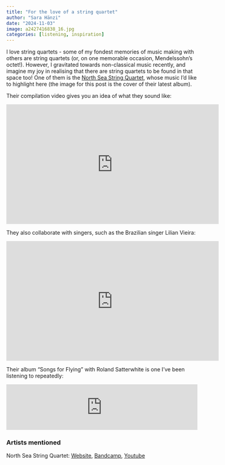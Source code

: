 ```yaml
---
title: "For the love of a string quartet"
author: "Sara Hänzi"
date: "2024-11-03"
image: a2427416838_16.jpg
categories: [listening, inspiration]
---
```


I love string quartets - some of my fondest memories of music making with others are string quartets (or, on one memorable occasion, Mendelssohn's octet!). However, I gravitated towards non-classical music recently, and imagine my joy in realising that there are string quartets to be found in that space too!
One of them is the [North Sea String Quartet](https://www.northseaquartet.com/), whose music I'd like to highlight here (the image for this post is the cover of their latest album).

Their compilation video gives you an idea of what they sound like:

<iframe width="560" height="315" src="https://www.youtube.com/embed/GEi3c71LbtA?si=XxogcxYsX2qKQBb2" title="YouTube video player" frameborder="0" allow="accelerometer; autoplay; clipboard-write; encrypted-media; gyroscope; picture-in-picture; web-share" referrerpolicy="strict-origin-when-cross-origin" allowfullscreen></iframe>

They also collaborate with singers, such as the Brazilian singer Lilian Vieira:

<iframe width="560" height="315" src="https://www.youtube.com/embed/__XFrnnF5s0?si=Arrbqh7Dm5Ejnadm" title="YouTube video player" frameborder="0" allow="accelerometer; autoplay; clipboard-write; encrypted-media; gyroscope; picture-in-picture; web-share" referrerpolicy="strict-origin-when-cross-origin" allowfullscreen></iframe>

Their album "Songs for Flying" with Roland Satterwhite is one I've been listening to repeatedly:

<iframe style="border: 0; width: 100%; height: 120px;" src="https://bandcamp.com/EmbeddedPlayer/album=3011943030/size=large/bgcol=ffffff/linkcol=0687f5/tracklist=false/artwork=small/transparent=true/" seamless><a href="https://northseastringquartet.bandcamp.com/album/songs-for-flying-ep-2019">Songs For Flying (EP, 2019) by Roland Satterwhite &amp; North Sea String Quartet</a></iframe>

### Artists mentioned

North Sea String Quartet: [Website](https://www.northseaquartet.com/), [Bandcamp](https://northseastringquartet.bandcamp.com/), [Youtube](https://www.youtube.com/@NorthSeaStringQuartet)